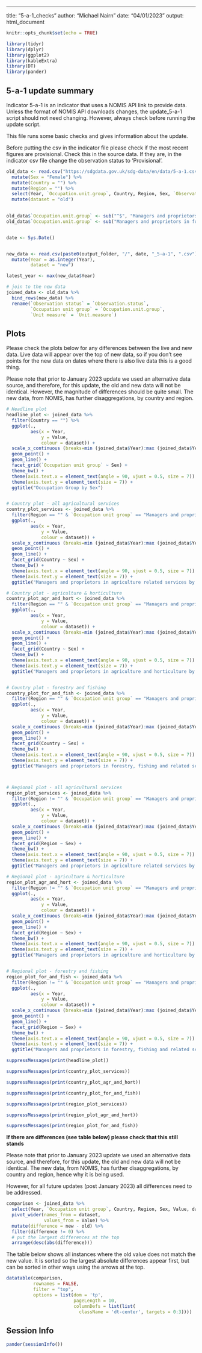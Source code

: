 ---
title: "5-a-1_checks"
author: "Michael Nairn"
date: "04/01/2023"
output: html_document


```r
knitr::opts_chunk$set(echo = TRUE)
```


```r
library(tidyr)
library(dplyr)
library(ggplot2)
library(kableExtra)
library(DT)
library(pander)
```



   
## 5-a-1 update summary

Indicator 5-a-1 is an indicator that uses a NOMIS API link to provide data. Unless the 
format of NOMIS API downloads changes, the update_5-a-1 script should not need 
changing. However, always check before running the update script. 

This file runs some basic checks and gives information about the update.
  
Before putting the csv in the indicator file please check if the most recent 
figures are provisional. Check this in the source data. If they 
are, in the indicator csv file change the observation status to 'Provisional'.


```r
old_data <- read.csv("https://sdgdata.gov.uk/sdg-data/en/data/5-a-1.csv") %>% 
  mutate(Sex = "Female") %>% 
  mutate(Country = "") %>%
  mutate(Region = "") %>%
  select(Year, `Occupation.unit.group`, Country, Region, Sex, `Observation.status`, `Unit.measure`, Value) %>%
  mutate(dataset = "old") 
  

old_data$`Occupation.unit.group` <- sub("^$", "Managers and proprietors in agriculture related services", old_data$`Occupation.unit.group`)
old_data$`Occupation.unit.group` <- sub("Managers and proprietors in forestry fishing and related services", "Managers and proprietors in forestry, fishing and related services", old_data$`Occupation.unit.group`)


date <- Sys.Date()


new_data <- read.csv(paste0(output_folder, "/", date, "_5-a-1", ".csv")) %>%
  mutate(Year = as.integer(Year),
         dataset = "new")

```         


```r
latest_year <- max(new_data$Year)

# join to the new data
joined_data <- old_data %>% 
  bind_rows(new_data) %>%
  rename(`Observation status` = `Observation.status`,
         `Occupation unit group` = `Occupation.unit.group`,
         `Unit measure` = `Unit.measure`)

```


## Plots
Please check the plots below for any differences between the live and new data.
Live data will appear over the top of new data, so if you don't see points for
the new data on dates where there is also live data this is a good thing. 

Please note that prior to January 2023 update we used an alternative data source,
and therefore, for this update, the old and new data will not be identical.
However, the magnitude of differences should be quite small.
The new data, from NOMIS, has further disaggregations, by country and region.



```r

# Headline plot
headline_plot <- joined_data %>% 
  filter(Country == "") %>% 
  ggplot(.,
         aes(x = Year,
             y = Value,
             colour = dataset)) +
  scale_x_continuous (breaks=min (joined_data$Year):max (joined_data$Year)) +
  geom_point() +
  geom_line() +
  facet_grid(`Occupation unit group` ~ Sex) +
  theme_bw() +
  theme(axis.text.x = element_text(angle = 90, vjust = 0.5, size = 7)) +
  theme(axis.text.y = element_text(size = 7)) +
  ggtitle("Occupation Group by Sex")


# Country plot - all agricultural services
country_plot_services <- joined_data %>% 
  filter(Region == "" & `Occupation unit group` == "Managers and proprietors in agriculture related services") %>% 
  ggplot(.,
         aes(x = Year,
             y = Value,
             colour = dataset)) +
  scale_x_continuous (breaks=min (joined_data$Year):max (joined_data$Year)) +
  geom_point() +
  geom_line() +
  facet_grid(Country ~ Sex) +
  theme_bw() +
  theme(axis.text.x = element_text(angle = 90, vjust = 0.5, size = 7)) +
  theme(axis.text.y = element_text(size = 7)) +
  ggtitle("Managers and proprietors in agriculture related services by country")

# Country plot - agriculture & horticulture
country_plot_agr_and_hort <- joined_data %>% 
  filter(Region == "" & `Occupation unit group` == "Managers and proprietors in agriculture and horticulture") %>% 
  ggplot(.,
         aes(x = Year,
             y = Value,
             colour = dataset)) +
  scale_x_continuous (breaks=min (joined_data$Year):max (joined_data$Year)) +
  geom_point() +
  geom_line() +
  facet_grid(Country ~ Sex) +
  theme_bw() +
  theme(axis.text.x = element_text(angle = 90, vjust = 0.5, size = 7)) +
  theme(axis.text.y = element_text(size = 7)) +
  ggtitle("Managers and proprietors in agriculture and horticulture by country")


# Country plot - forestry and fishing
country_plot_for_and_fish <- joined_data %>% 
  filter(Region == "" & `Occupation unit group` == "Managers and proprietors in forestry, fishing and related services") %>% 
  ggplot(.,
         aes(x = Year,
             y = Value,
             colour = dataset)) +
  scale_x_continuous (breaks=min (joined_data$Year):max (joined_data$Year)) +
  geom_point() +
  geom_line() +
  facet_grid(Country ~ Sex) +
  theme_bw() +
  theme(axis.text.x = element_text(angle = 90, vjust = 0.5, size = 7)) +
  theme(axis.text.y = element_text(size = 7)) +
  ggtitle("Managers and proprietors in forestry, fishing and related services by country")



# Regional plot - all agricultural services
region_plot_services <- joined_data %>% 
  filter(Region != "" & `Occupation unit group` == "Managers and proprietors in agriculture related services") %>% 
  ggplot(.,
         aes(x = Year,
             y = Value,
             colour = dataset)) +
  scale_x_continuous (breaks=min (joined_data$Year):max (joined_data$Year)) +
  geom_point() +
  geom_line() +
  facet_grid(Region ~ Sex) +
  theme_bw() +
  theme(axis.text.x = element_text(angle = 90, vjust = 0.5, size = 7)) +
  theme(axis.text.y = element_text(size = 7)) +
  ggtitle("Managers and proprietors in agriculture related services by region")

# Regional plot - agriculture & horticulture
region_plot_agr_and_hort <- joined_data %>% 
  filter(Region != "" & `Occupation unit group` == "Managers and proprietors in agriculture and horticulture") %>% 
  ggplot(.,
         aes(x = Year,
             y = Value,
             colour = dataset)) +
  scale_x_continuous (breaks=min (joined_data$Year):max (joined_data$Year)) +
  geom_point() +
  geom_line() +
  facet_grid(Region ~ Sex) +
  theme_bw() +
  theme(axis.text.x = element_text(angle = 90, vjust = 0.5, size = 7)) +
  theme(axis.text.y = element_text(size = 7)) +
  ggtitle("Managers and proprietors in agriculture and horticulture by region")


# Regional plot - forestry and fishing
region_plot_for_and_fish <- joined_data %>% 
  filter(Region != "" & `Occupation unit group` == "Managers and proprietors in forestry, fishing and related services") %>% 
  ggplot(.,
         aes(x = Year,
             y = Value,
             colour = dataset)) +
  scale_x_continuous (breaks=min (joined_data$Year):max (joined_data$Year)) +
  geom_point() +
  geom_line() +
  facet_grid(Region ~ Sex) +
  theme_bw() +
  theme(axis.text.x = element_text(angle = 90, vjust = 0.5, size = 7)) +
  theme(axis.text.y = element_text(size = 7)) +
  ggtitle("Managers and proprietors in forestry, fishing and related services by region")


```

```r
suppressMessages(print(headline_plot))
```

```r
suppressMessages(print(country_plot_services))
```

```r
suppressMessages(print(country_plot_agr_and_hort))
```

```r
suppressMessages(print(country_plot_for_and_fish))
```

 
```r
suppressMessages(print(region_plot_services))
```

```r
suppressMessages(print(region_plot_agr_and_hort))
```

```r
suppressMessages(print(region_plot_for_and_fish))
``` 
  
    
**If there are differences (see table below) please check that this still stands**


Please note that prior to January 2023 update we used an alternative data source,
and therefore, for this update, the old and new data will not be identical.
The new data, from NOMIS, has further disaggregations, by country and region,
hence why it is being used.

However, for all future updates (post January 2023) 
all differences need to be addressed.

```r
comparison <- joined_data %>% 
  select(Year, `Occupation unit group`, Country, Region, Sex, Value, dataset) %>% 
  pivot_wider(names_from = dataset,
              values_from = Value) %>% 
  mutate(difference = new - old) %>% 
  filter(difference != 0) %>% 
  # put the largest differences at the top
  arrange(desc(abs(difference)))
```

  
The table below shows all instances where the old value does not match the new 
value. It is sorted so the largest absolute differences appear first, but can
be sorted in other ways using the arrows at the top.

```r
datatable(comparison, 
          rownames = FALSE, 
          filter = "top",
          options = list(dom = 'tp', 
                         pageLength = 10,
                         columnDefs = list(list(
                           className = 'dt-center', targets = 0:3))))
```

## Session Info
```r
pander(sessionInfo())
```